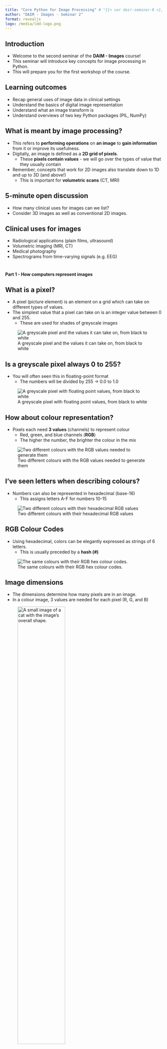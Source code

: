 ```yaml
---
title: "Core Python for Image Processing" # "{{< var dair-seminar-0 >}}"
author: "DAIM - Images - Seminar 2"
format: revealjs
logo: /media/ldd-logo.png
---
```


## Introduction {background-image="/media/daim/bg_cubes_blue.png" background-opacity="0.6"}

* Welcome to the second seminar of the **DAIM - Images** course!
* This seminar will introduce key concepts for image processing in Python.
* This will prepare you for the first workshop of the course. 

## Learning outcomes {background-image="/media/daim/bg_cubes_blue.png" background-opacity="0.6"}


* Recap general uses of image data in clinical settings
* Understand the basics of digital image representation
* Understand what an image transform is
* Understand overviews of two key Python packages (PIL, NumPy)

## What is meant by image processing? {background-image="/media/daim/bg_cubes_blue.png" background-opacity="0.6"}


* This refers to **performing operations** on **an image** to **gain information** from it or improve its usefulness.
* Digitally, an image is defined as a **2D grid of pixels**.
    * These **pixels contain values** - we will go over the types of value that they usually contain
* Remember, concepts that work for 2D images also translate down to 1D and up to 3D (and above!)
    * This is important for **volumetric scans** (CT, MRI)

## 5-minute open discussion {background-image="/media/daim/question1.png" background-opacity="0.4"}

* How many clinical uses for images can we list?
* Consider 3D images as well as conventional 2D images.

## Clinical uses for images {background-image="/media/daim/bg_cubes_red_right.png" background-opacity="0.4"}

* Radiological applications (plain films, ultrasound)
* Volumetric imaging (MRI, CT)
* Medical photography
* Spectrograms from time-varying signals (e.g. EEG)

#
:::{.r-stack}
**Part 1 - How computers represent images**
:::

## What is a pixel? 

* A pixel (picture element) is an element on a grid which can take on different types of values.
* The simplest value that a pixel can take on is an integer value between 0 and 255. 
    * These are used for shades of greyscale images

![A greyscale pixel and the values it can take on, from black to white](/media/daim/greyscale_pixels.png)

## Is a greyscale pixel always 0 to 255?

* You will often seen this in floating-point format
    * The numbers will be divided by 255 -> 0.0 to 1.0

![A greyscale pixel with floating point values, from black to white](/media/daim/greyscale_pixels_float.png)

## How about colour representation?

* Pixels each need **3 values** (channels) to represent colour
    * Red, green, and blue channels (**RGB**)
    * The higher the number, the brighter the colour in the mix

![Two different colours with the RGB values needed to generate them](/media/daim/rgb_pixels_decimal.png)

## I've seen letters when describing colours?

* Numbers can also be represented in hexadecimal (base-16)
    * This assigns letters A-F for numbers 10-15

![Two different colours with their hexadecimal RGB values](/media/daim/rgb_pixels_hexadecimal.png)

## RGB Colour Codes

* Using hexadecimal, colors can be elegantly expressed as strings of 6 letters. 
    * This is usually preceded by a **hash (#)**

![The same colours with their RGB hex colour codes.](/media/daim/rgb_pixels_hexcode.png)

<!--
Perhaps mention alpha channels in this section
-->

## Image dimensions

* The dimensions determine how many pixels are in an image.
* In  a colour image, 3 values are needed for each pixel (R, G, and B)

![A small image of a cat with the image's overall shape.](/media/daim/cat_dimension.png){width="60%"}

<!--
Deliberately introducing this notation early (x,y,channels).
-->

## 5-minute task {background-image="/media/daim/question1.png" background-opacity="0.4"}

* If one byte is used for each colour in the image in the previous slide, calculate how many bytes are needed to store the image.
* How many bytes would it be for a similar colour image that was `2000 x 2000`?

<!--
* If one byte is used for each colour in the image of the cat, the total storage needed would be:
    * `3 * 50 * 57 = 8550 bytes - 8.6kB`
* This is **already a large size** for a such a tiny image
* We can combat this with **compression algorithms**
-->

## Compression {background-image="/media/daim/bg_cubes_blue_right.png" background-opacity="0.4"}

* This is the process of **reducing image storage requirements**
* There are lots of approaches to this process.
* These methods can be **lossy** or **lossless**

<!--
Specific compression algorithms (e.g. DCT) are outside the scope of the course.
-->

## Lossy versus lossless compression {background-image="/media/daim/bg_cubes_blue_right.png" background-opacity="0.4"}


::: {.panel-tabset}

### Representations

* **Lossless** compression indicates that all the data in the original image can be recovered
* **Lossy** compression will only produce an approximation of the original image 
* This is an important distinction!

### Demos

![An example of an X-ray [from the dataset that we will use later in the course](https://www.kaggle.com/datasets/paultimothymooney/chest-xray-pneumonia/data), with lossless and (extreme) lossy compression](/media/daim/compression_comparison.png){width="70%"}

:::

## Break! {background-image="/media/daim/coffee1.png" background-opacity="0.6" text-align=center}

#
:::{.r-stack}
**Part 2 - What is convolution?**
:::

## What is convolution? {background-image="/media/daim/bg_cubes_red_right.png" background-opacity="0.4"}

* **Convolution** is a **common operation** that is used in data processing
* It involves **"convolving"** a target image with a **kernel**
* It can be done in **1D** (signals), **2D** (images), and higher dimensions.

## What does it do to an image? {background-image="/media/daim/bg_cubes_red_right.png" background-opacity="0.4"}

* The change that convolution has on an image **depends on a kernel**
* Kernels can be designed to produce **different effects**:
    * Blurring, sharpening, edge detection, etc.

## What is a kernel? {background-image="/media/daim/bg_cubes_red_right.png" background-opacity="0.4"}

* A kernel is a small grid of numbers that is used in convolution.
* The **structure** of the kernel affects the output.
* An **averaging kernel** is shown below in Python.

```python
kernel = (1.0 / 9.0) * [
    [1, 1, 1],
    [1, 1, 1],
    [1, 1, 1]
]
```

## Examples of convolution {background-image="/media/daim/bg_cubes_red_right.png" background-opacity="0.4"}

::: {.panel-tabset}

### Sharpening

::: {#fig-blur layout-ncol=3}

![Normal](/media/daim/normal_cat.png){#fig-norm}

![Blurred](/media/daim/sharp_cat.png){#fig-blur}

```python
kernel =[
    [-1, -1, -1],
    [-1, 9, -1],
    [-1, -1, -1]
]
```

A comparison of convolving an image of a cat with a sharpening kernel.

:::

### Blurring

::: {#fig-blur layout-ncol=3}

![Normal](/media/daim/normal_cat.png){#fig-norm}

![Blurred](/media/daim/blur_cat.png){#fig-blur}

```python
kernel = [
    [1, 2, 1],
    [2, 4, 2],
    [1, 2, 1]
]
kernel *= 1.0 / 16.0
```

A comparison of convolving an image of a cat with a blurring kernel (3x3 approximated Gaussian).

:::

### Edge detection

::: {#fig-blur layout-ncol=3}

![Normal](/media/daim/normal_cat.png){#fig-norm}

![Edges](/media/daim/sobel_cat.png){#fig-edge}

```python
kernel = [
    [-1, -2, -1],
    [0, 0, 0],
    [1, 2 ,1]
]
```

A comparison of convolving an image of a cat with a edge detection kernel (Sobel operator) in the y-axis (upwards/downwards) direction.

:::

:::

## Why feature convolution in this course? {background-image="/media/daim/bg_cubes_red_right.png" background-opacity="0.4"}

* Convolution is a key operation in a **convolutional neural network**, a **well-established deep-learning architecture** for analysing images
* It is also very versatile and is **used in other areas** (e.g. signal processing)

## 5-minute task or break! {background-image="/media/daim/coffee2.png" background-opacity="0.4"}

* What property do all of the `kernel` variables in the **convolution example slide** share?

<!--
Find a clinical example of convolution?
-->

#
:::{.r-stack}
**Part 3 - What is PIL?**
:::


#
:::{.r-stack}
**Part 4 - What is NumPy?**
:::


